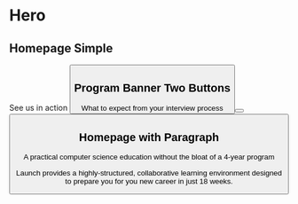 
<Meta title="Banners" />

# Hero

## Homepage Simple

<Canvas>
  <Story name="Title and One Button">
    <SimpleBanner backgroundImageUrl="https://placekitten.com/1024/350">
      <BannerTitle>See us in action</BannerTitle>
      <Button placement="photo" text="Watch Video" to="#" secondary iconName="eye" />
    </SimpleBanner>
  </Story>
</Canvas>

## Program Banner Two Buttons

<Canvas>
  <Story name="Title and Two Buttons">
    <div className="banner_no-photo">
      <BannerContent>
        <div className="banner_no-photo__title">What to expect from your interview process</div>
        <div className="banner_no-photo__container">
          <div className="banner_button-container_no-photo">
            <Button
              to="#"
              text="Schedule an Info Call"
              iconname="phone"
              className="hero__button pr-3"
              secondary
              size="lg"
            />
          </div>
          <div className="banner_button-container_no-photo">
            <Button to="#" text="Button" iconName="eye" className="hero__button" size="lg" />
          </div>
        </div>
      </BannerContent>
    </div>
  </Story>
</Canvas>

## Homepage with Paragraph

<Canvas>
  <Story name="Title and Paragraph">
    <SimpleBanner type="prose" backgroundImageUrl="https://placekitten.com/1024/350">
      <BannerTitle>
        A practical computer science education without the bloat of a 4-year program
      </BannerTitle>
      <BannerContent>
        <p>
          Launch provides a highly-structured, collaborative learning environment designed to
          prepare you for you new career in just 18 weeks.
        </p>
      </BannerContent>
    </SimpleBanner>
  </Story>
</Canvas>
